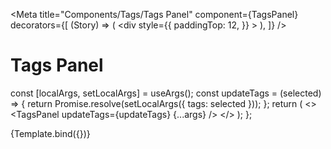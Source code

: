 
<Meta
  title="Components/Tags/Tags Panel"
  component={TagsPanel}
  decorators={[
    (Story) => (
      <div
        style={{
          paddingTop: 12,
        }}
      >
        <Story />
      </div>
    ),
  ]}
/>

# Tags Panel


  const [localArgs, setLocalArgs] = useArgs();
  const updateTags = (selected) => {
    return Promise.resolve(setLocalArgs({ tags: selected }));
  };
  return (
    <>
      <TagsPanel updateTags={updateTags} {...args} />
    </>
  );
};

<Canvas>
  <Story
    name="Tags Panel"
    args={{
      tags: _tags,
      disabled: false,
    }}
    argTypes={{
      tags: {
        type: { required: true },
        table: {
          type: { summary: 'string[]' },
        },
      },
      disabled: {
        description: 'If true, the component is disabled.',
        table: {
          type: { summary: 'boolean' },
          defaultValue: { summary: 'false' },
        },
      },
    }}
    height="300px"
  >
    {Template.bind({})}
  </Story>
</Canvas>

<ArgsTable story="Tags Panel" sort="requiredFirst" />
